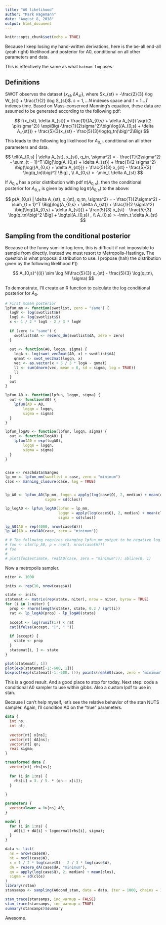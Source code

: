```yaml
---
title: "A0 likelihood"
author: "Mark Hagemann"
date: "August 8, 2018"
output: html_document
---
```


```r
knitr::opts_chunk$set(echo = TRUE)
```

Because I keep losing my hand-written derivations, here is the be-all end-all (yeah right) likelihood and posterior for A0, conditional on all other parameters and data. 

This is effectively the same as what `batman_log` uses. 

## Definitions

SWOT observes the dataset $\{x_{st}, \delta A_{st}\}$, where $x_{st} = -\frac{2}{3} \log W_{st} + \frac{1}{2} \log S_{st}$. $s = 1, \dots N$ indexes space and $t = 1 \dots T$ indexes time. Based on Mass-conserved Manning's equation, these data are assumed to be generated according to the following pdf:

$$
f(x_{st}, \delta A_{st}) = \frac{1}{(A_{0,s} + \delta A_{st}) \sqrt{2  \pi\sigma^2}} \exp\Big(-\frac{1}{2\sigma^2}\big(\log({A_{0,s} + \delta A_{st}}) + \frac{5}{3}x_{st} - \frac{5}{3}\log(q_tn)\big)^2\Big)
$$

This leads to the following log likelihood for $A_{0,i}$, conditional on all other parameters and data. 

$$
\ell(A_{0,s} | \delta A_{st}, x_{st}, q_tn, \sigma^2) = - \frac{T}{2\sigma^2} - \sum_{t = 1}^T \Big[\log(A_{0,s} + \delta A_{st}) + \frac{1}{2 \sigma^2} \big(\log({A_{0,s} + \delta A_{st}}) + \frac{5}{3} x_{st} - \frac{5}{3} \log(q_tn)\big)^2 \Big] , \\
A_{0,s} > -\min_t \delta A_{st}
$$

If $A_{0,s}$ has a prior distribution with pdf $\pi(A_{0,s})$, then the conditional posterior for $A_{0,s}$ is given by adding $\log \pi(A_{0,s})$ to the above:

$$
p(A_{0,s} | \delta A_{st}, x_{st}, q_tn, \sigma^2) = - \frac{T}{2\sigma^2} - \sum_{t = 1}^T \Big[\log(A_{0,s} + \delta A_{st}) + \frac{1}{2 \sigma^2} \big(\log({A_{0,s} + \delta A_{st}}) + \frac{5}{3} x_{st} - \frac{5}{3} \log(q_tn)\big)^2 \Big] + \log\pi(A_{0,s}) , \\
A_{0,s} > -\min_t \delta A_{st}
$$

## Sampling from the conditional posterior

Because of the funny sum-in-log term, this is difficult if not impossible to sample from directly. Instead we must resort to Metropolis-Hastings. The question is what proposal distribution to use. I propose (hah) the distribution given by the following likelihood $\ell'()$

$$
A_{0,s}^{(i)} \sim \log N(\frac{5}{3} x_{st} - \frac{5}{3} \log(q_tn), \sigma)
$$


To demonstrate, I'll create an R function to calculate the log conditional posterior for $A_0$. 

```r
# First mcman posterior
lpfun_mm <- function(swotlist, zero = "same") {
  logW <- log(swotlist$W)
  logS <- log(swotlist$S)
  x <- 1 / 2 * logS - 2 / 3 * logW
  
  if (zero != "same") {
    swotlist$dA <- rezero_dA(swotlist$dA, zero = zero)
  }
  
  out <- function(A0, logqn, sigma) {
    logA <- log(swot_vec2mat(A0, x) + swotlist$dA)
    qnmat <- swot_vec2mat(logqn, x)
    vec <- as.vector(x + 5 / 3 * logA - qnmat)
    ll <- sum(dnorm(vec, mean = 0, sd = sigma, log = TRUE))
    ll
  }
  out
}

lpfun_A0 <- function(lpfun, logqn, sigma) {
  out <- function(A0) {
    lpfun(A0 = A0, 
        logqn = logqn,
        sigma = sigma)
  }
}

lpfun_logA0 <- function(lpfun, logqn, sigma) {
  out <- function(logA0) {
    lpfun(A0 = exp(logA0), 
        logqn = logqn,
        sigma = sigma)
  }
}


case <- reachdata$Ganges
lp_mm <- lpfun_mm(swotlist = case, zero = "minimum")
clos <- manning_closure(case, log = TRUE)


lp_A0 <- lpfun_A0(lp_mm, logqn = apply(log(case$Q), 2, median) + mean(clos),
                  sigma = sd(clos))

lp_logA0 <- lpfun_logA0(lpfun = lp_mm, 
                        logqn = apply(log(case$Q), 2, median) + mean(clos),
                        sigma = sd(clos))

lp_A0(A0 = rep(4000, nrow(case$W)))
lp_A0(A0 = realA0(case, zero = "minimum"))

# # The following requires changing lpfun_mm output to be negative log likelihood
# foo <- nlm(lp_A0, p = rep(1, nrow(case$W)))
# foo
# 
# plot(foo$estimate, realA0(case, zero = "minimum")); abline(0, 1)
```

Now a metropolis sampler. 

```r
niter <- 1000

inits <- rep(10, nrow(case$W))

state <- inits
statemat <- matrix(rep(state, niter), nrow = niter, byrow = TRUE)
for (i in 1:niter) {
  prop <- rnorm(length(state), state, 0.2 / sqrt(i))
  rat <- lp_logA0(prop) - lp_logA0(state)
  
  accept <- log(runif(1)) < rat
  cat(ifelse(accept, "|", "."))
  
  if (accept) {
    state <- prop
  }
  statemat[i, ] <- state
}


```

```r
plot(statemat[, 1])
plot(exp(statemat[-1:-600, 1]))
boxplot(exp(statemat[-1:-600, ])); points(realA0(case, zero = "minimum"), col = "red")
```

This is a good result. And a good place to stop for today. Next step: code a conditional A0 sampler to use within gibbs. Also a custom lpdf to use in stan. 

Because I can't help myself, let's see the relative behavior of the stan NUTS sampler. Again, I'll condition A0 on the "true" parameters.

```stan
data {
  int ns;
  int nt;
  
  vector[nt] x[ns];
  vector[nt] dA[ns];
  vector[nt] qn;
  real sigma;
}

transformed data {
  vector[nt] rhs[ns];
  
  for (i in 1:ns) {
    rhs[i] = 3. / 5. * (qn - x[i]);
  }
  
}

parameters {
  vector<lower = 0>[ns] A0;
}

model {
  for (i in 1:ns) {
    A0[i] + dA[i] ~ lognormal(rhs[i], sigma);
  }
}

```

```r
data <- list(
  ns = nrow(case$W),
  nt = ncol(case$W),
  x = 1 / 2 * log(case$S) - 2 / 3 * log(case$W),
  dA = rezero_dA(case$dA, "minimum"),
  qn = apply(log(case$Q), 2, median) + mean(clos),
  sigma = sd(clos)
)
library(rstan)
stansamps <- sampling(A0cond_stan, data = data, iter = 1000, chains = 1)

stan_trace(stansamps, inc_warmup = FALSE)
stan_trace(stansamps, inc_warmup = TRUE)
summary(stansamps)$summary
```

Awesome. 